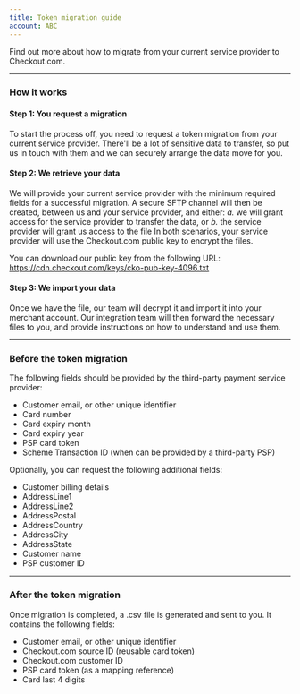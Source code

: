```yaml
---
title: Token migration guide
account: ABC
---
```


Find out more about how to migrate from your current service provider to Checkout.com.

---

### How it works

#### Step 1: You request a migration

To start the process off, you need to request a token migration from your current service provider. There'll be a lot of sensitive data to transfer, so put us in touch with them and we can securely arrange the data move for you.

#### Step 2: We retrieve your data

We will provide your current service provider with the minimum required fields for a successful migration. A secure SFTP channel will then be created, between us and your service provider, and either:
_a._ we will grant access for the service provider to transfer the data,
or _b._ the service provider will grant us access to the file
In both scenarios, your service provider will use the Checkout.com public key to encrypt
the files.

<TipBox>

You can download our public key from the following URL:
<ExternalLink href="https://cdn.checkout.com/keys/cko-pub-key-4096.txt" target="_blank">https://cdn.checkout.com/keys/cko-pub-key-4096.txt</ExternalLink>

</TipBox>

#### Step 3: We import your data

Once we have the file, our team will decrypt it and import it into your merchant account. Our integration team will then forward the necessary files to you, and provide instructions on how to understand and use them.

---

### Before the token migration

The following fields should be provided by the third-party payment service provider:

*   Customer email, or other unique identifier
*   Card number
*   Card expiry month
*   Card expiry year
*   PSP card token
*   Scheme Transaction ID (when can be provided by a third-party PSP)


Optionally, you can request the following additional fields:

*   Customer billing details
*   AddressLine1
*   AddressLine2
*   AddressPostal
*   AddressCountry
*   AddressCity
*   AddressState
*   Customer name
*   PSP customer ID

---

### After the token migration

Once migration is completed, a .csv file is generated and sent to you. It contains the following fields:

*   Customer email, or other unique identifier
*   Checkout.com source ID (reusable card token)
*   Checkout.com customer ID
*   PSP card token (as a mapping reference)
*   Card last 4 digits
